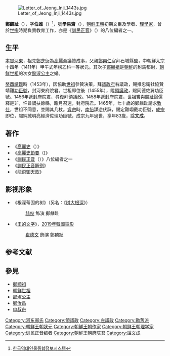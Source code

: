 {{roughtranslation|time=2012-11-12T06:29:05+00:00}}

{{Infobox Korean name
|img=學易齋鄭麟趾尊影.jpg
|imgwidth=200px
|caption=鄭麟趾畫像
|hangul=정인지
|hanja=鄭麟趾
|rr=jeong in-ji 
|mr=jǒng in-ji
}}
[[File:Letter_of_Jeong_Inji_1443s.jpg|thumb]]

'''鄭麟趾'''（{{bd|1396年||1478年|catIdx=Z鄭麟趾}}），字'''伯雎'''（{{lang|ko|백저}}）<ref>[http://people.aks.ac.kr/front/dirservice/dirFrameSet.jsp?pUrl=/front/dirservice/ppl/viewDocumentPpl.jsp?pLevel2Name=&pLevel3Name=&pAgeCode=&pAgeName=&pGanadaFrom=&pRecordID=PPL_6JOa_A1396_1_0012291&pPplCount=&pOrderByType= 한국역대인물종합정보시스템]{{dead link|date=2018年4月 |bot=InternetArchiveBot |fix-attempted=yes }}</ref>，號'''學易齋'''（{{lang|ko|학역재}}），[[朝鮮王朝|朝鮮王朝]]初期文臣及學者、[[程朱理学|理學家]]，曾於[[朝鮮世宗|世宗]]時期負責教育工作，亦是《[[訓民正音|訓民正音]]》（{{lang|ko|훈민정음}}）的八位編者之一。

== 生平 ==
[[本貫|本貫]][[河東鄭氏|河東]]，祖先[[鄭芝衍|鄭芝衍]]為[[高麗|高麗]]僉議贊成事，父親[[鄭興仁|鄭興仁]]官拜石城縣監，中朝鮮太宗十四年（1411年）甲午式年榜乙科一等狀元。其次子[[鄭顯祖|鄭顯祖]]是[[朝鮮|朝鮮]]的駙馬都尉，[[朝鮮世祖|朝鮮世祖]]的次女[[懿淑公主|懿淑公主]]之婚。

[[癸酉靖難|癸酉靖難]]時（1453年），因協助[[朝鮮世祖|世祖]]參贊決策，拜[[議政府|議政府]]右議政，賜推忠衛社協贊靖難[[功臣號|功臣號]]，封河東府院君。世祖即位後（1455年），陞[[領議政|領議政]]，賜同德佐翼功臣號。1456年遞封府院君，尋復拜領議政。1458年遞封府院君，世祖嘗與麟趾論儒釋是非，忤旨謫扶餘縣，踰月召還，封府院君。1465年，七十歲的鄭麟趾請求[[致仕|致仕]]，世祖不同意，並賜其几杖。[[朝鮮睿宗|睿宗]]時，[[南怡|南怡]]謀逆伏誅，賜定難翊戴功臣號，[[朝鮮成宗|成宗]]即位，賜純誠明亮經濟佐理功臣號，成宗九年過世，享年83歲，諡'''文成'''。

== 著作 ==
* 《[[高麗史|高麗史]]（{{lang|ko|고려사}}）》
* 《[[高麗史節要|高麗史節要]]（{{lang|ko|고려사절요}})》
* 《[[訓民正音|訓民正音]]（{{lang|ko|훈민정음}}）》八位編者之一
* 《[[訓民正音解例|訓民正音解例]]》
* 《[[龍飛御天歌|龍飛御天歌]]》

== 影视形象 ==
* 《根深蒂固的树》（另名：《[[树大根深|树大根深]]》）
*: [[赫权|赫权]] 飾演 鄭麟趾
* 《[[王的文字|王的文字]]》，[[2019年韓國電影列表#待上映|2019年韓國電影]]
*: [[崔德文|崔德文]] 飾演 鄭麟趾

== 参考文献 ==
{{Reflist}}

== 參見 ==
{{Portal|汉字文化圈|朝鲜半岛|历史|人物}}
* [[鄭顯祖|鄭顯祖]]
* [[朝鮮世祖|朝鮮世祖]]
* [[懿淑公主|懿淑公主]]
* [[鄭汝昌|鄭汝昌]]
* [[申叔舟|申叔舟]]

{{領議政}}
{{左議政}}

{{Authority control}}

{{DEFAULTSORT:}}
[[Category:河东郑氏|Category:河东郑氏]]
[[Category:領議政|Category:領議政]]
[[Category:左議政|Category:左議政]]
[[Category:勳舊派|Category:勳舊派]]
[[Category:朝鮮王朝狀元|Category:朝鮮王朝狀元]]
[[Category:朝鮮王朝作家|Category:朝鮮王朝作家]]
[[Category:朝鲜王朝理学家|Category:朝鲜王朝理学家]]
[[Category:训民正音编者|Category:训民正音编者]]
[[Category:朝鮮王朝府院君|Category:朝鮮王朝府院君]]
[[Category:諡文成|Category:諡文成]]